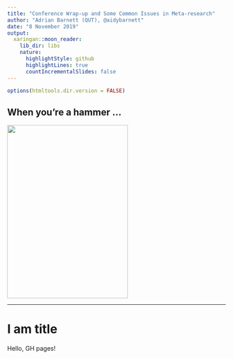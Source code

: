 ---
title: "Conference Wrap-up and Some Common Issues in Meta-research"
author: "Adrian Barnett (QUT), @aidybarnett"
date: "8 November 2019"
output:
  xaringan::moon_reader:
    lib_dir: libs
    nature:
      highlightStyle: github
      highlightLines: true
      countIncrementalSlides: false
---
```{r setup, include=FALSE}
options(htmltools.dir.version = FALSE)
```
## When you're a hammer ...

<img src="figures/hammer1.jpg" width="278" height="400">


---
# I am title

Hello, GH pages!
